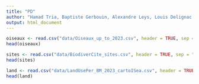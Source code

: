 ```yaml
---
title: "PD"
author: "Hamad Tria, Baptiste Gerbouin, Alexandre Leys, Louis Delignac, Théo Lavandier"
output: html_document
---
```


```r
oiseaux <- read.csv("data/Oiseaux_up_to_2023.csv", header = TRUE, sep = "\t")
head(oiseaux)
```

```r
sites <- read.csv("data/BiodiverCite_sites.csv", header = TRUE, sep = "\t")
head(sites)
```

```r
land <- read.csv("data/LandUsePer_BM_2023_cartoISea.csv", header = TRUE, sep = "\t")
head(land)
```



